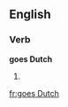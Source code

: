 ==English==

===Verb===
'''goes Dutch'''

# {{en-third-person singular of|go Dutch}}

[[fr:goes Dutch]]